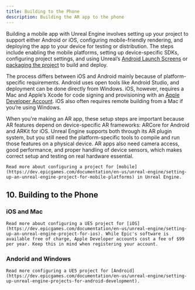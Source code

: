 ```yaml
---
title: Building to the Phone
description: Building the AR app to the phone
---
```


Building a mobile app with Unreal Engine involves setting up your project to support either Android or iOS, configuring mobile-friendly rendering, and deploying the app to your device for testing or distribution. The steps include enabling the mobile platforms, setting up device-specific SDKs, configuring project settings, and using Unreal’s [Android Launch Screens](https://dev.epicgames.com/documentation/en-us/unreal-engine/setting-up-android-launch-screens-in-unreal-engine) or [packaging the project](https://dev.epicgames.com/documentation/en-us/unreal-engine/setting-up-an-unreal-engine-project-for-mobile-platforms) to build and deploy.

The process differs between iOS and Android mainly because of platform-specific requirements. Android uses open tools like Android Studio, and deployment can be done directly from Windows. iOS, however, requires a Mac and Apple’s Xcode for code signing and provisioning with an [Apple Developer Account](https://developer.apple.com/). iOS also often requires remote building from a Mac if you’re using Windows.

When you're making an AR app, these setup steps are important because AR features depend on device-specific AR frameworks: ARCore for Android and ARKit for iOS. Unreal Engine supports both through its AR plugin system, but you still need the platform-specific tools to compile and run those features on a physical device. AR apps also need camera access, good performance, and proper handling of device sensors, which makes correct setup and testing on real hardware essential.

<Callout title="Creating a Mobile Project">

    Read more about configuring a project for [mobile](https://dev.epicgames.com/documentation/en-us/unreal-engine/setting-up-an-unreal-engine-project-for-mobile-platforms) in Unreal Engine.

</Callout>

## 10. Building to the Phone

### iOS and Mac

<Callout title="Building to iOS with XCode">

    Read more about configuring a UE5 project for [iOS](https://dev.epicgames.com/documentation/en-us/unreal-engine/setting-up-an-unreal-engine-project-for-ios). While Epic's software is available free of charge, Apple Developer accounts cost a fee of $99 per year. Keep this in mind when registering your account.

</Callout>

### Andorid and Windows

<Callout title="Building to Android">

    Read more configuring a UE5 project for [Android](https://dev.epicgames.com/documentation/en-us/unreal-engine/setting-up-unreal-engine-projects-for-android-development).

</Callout>